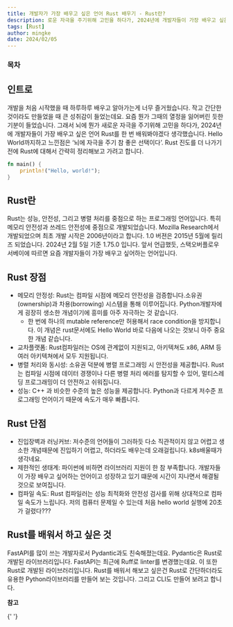 ```yaml
---
title: 개발자가 가장 배우고 싶은 언어 Rust 배우기 - Rust란?
description: 로운 자극을 주기위해 고민을 하다가, 2024년에 개발자들이 가장 배우고 싶은 언어 Rust를 한 번 배워봐야겠다 생각했습니다. Hello World까지하고 느낀점은 ‘뇌에 자극을 주기 참 좋은 선택이다’. Rust 진도를 더 나가기 전에 Rust에 대해서 간략히 정리해보고 가려고 합니다.
tags: [Rust]
author: mingke
date: 2024/02/05
---
```


### 목차

## 인트로

개발을 처음 시작했을 때 하루하루 배우고 알아가는게 너무 즐거웠습니다. 작고 간단한 것이라도 만들었을 때 큰 성취감이 들었는데요. 요즘 뭔가 그때의 열정을 잃어버린 듯한 기분이 들었습니다. 그래서 뇌에 뭔가 새로운 자극을 주기위해 고민을 하다가, 2024년에 개발자들이 가장 배우고 싶은 언어 Rust를 한 번 배워봐야겠다 생각했습니다. Hello World까지하고 느낀점은 ‘뇌에 자극을 주기 참 좋은 선택이다’. Rust 진도를 더 나가기 전에 Rust에 대해서 간략히 정리해보고 가려고 합니다.

```rust
fn main() {
    println!("Hello, world!");
}
```

## Rust란

Rust는 성능, 안전성, 그리고 병렬 처리를 중점으로 하는 프로그래밍 언어입니다. 특히 메모리 안전성과 쓰레드 안전성에 중점으로 개발되었습니다. Mozilla Research에서 개발되었으며 최초 개발 시작은 2006년이라고 합니다. 1.0 버젼은 2015년 5월에 릴리즈 되었습니다. 2024년 2월 5일 기준 1.75.0 입니다. 앞서 언급했듯, 스택오버플로우 서베이에 따르면 요즘 개발자들이 가장 배우고 싶어하는 언어입니다.

## Rust 장점

- 메모리 안정성: Rust는 컴파일 시점에 메모리 안전성을 검증합니다.소유권(ownership)과 차용(borrowing) 시스템을 통해 이루어집니다. Python개발자에게 굉장히 생소한 개념이기에 흥미를 아주 자극하는 것 같습니다.
  - 한 번에 하나의 mutable reference만 허용해서 race condition을 방지합니다. 이 개념은 rust문서에도 Hello World 바로 다음에 나오는 것보니 아주 중요한 개념 같습니다.
- 교차플랫폼: Rust컴파일러는 OS에 관계없이 지원되고, 아키텍쳐도 x86, ARM 등 여러 아키텍쳐에서 모두 지원됩니다.
- 병렬 처리와 동시성: 소유권 덕분에 병렬 프로그래밍 시 안전성을 제공합니다. Rust는 컴파일 시점에 데이터 경쟁이나 다른 병렬 처리 에러를 탐지할 수 있어, 멀티스레딩 프로그래밍이 더 안전하고 쉬워집니다.
- 성능: C++ 과 비슷한 수준의 높은 성능을 제공합니다. Python과 다르게 저수준 프로그래밍 언어이기 때문에 속도가 매우 빠릅니다.

## Rust 단점

- 진입장벽과 러닝커브: 저수준의 언어들이 그러하듯 다소 직관적이지 않고 어렵고 생소한 개념때문에 진입하기 어렵고, 하더라도 배우는데 오래걸립니다. k8s배울때가 생각네요.
- 제한적인 생태계: 파이썬에 비하면 라이브러리 지원이 한 참 부족합니다. 개발자들이 가장 배우고 싶어하는 언어이고 성장하고 있기 떄문에 시간이 지나면서 해결될 것으로 보여집니다.
- 컴파일 속도: Rust 컴파일러는 성능 최적화와 안전성 검사를 위해 상대적으로 컴파일 속도가 느립니다. 저의 컴퓨터 문제일 수 있는데 처음 hello world 실행에 20초가 걸렸다???

## Rust를 배워서 하고 싶은 것

FastAPI를 많이 쓰는 개발자로서 Pydantic과도 친숙해졌는데요. Pydantic은 Rust로 개발된 라이브러리입니다. FastAPI는 최근에 Ruff로 linter를 변경했는데요. 이 또한 Rust로 개발된 라이브러리입니다. Rust를 배워서 해보고 싶은건 Rust로 간단하더라도 유용한 Python라이브러리를 만들어 보는 것입니다. 그리고 CLI도 만들어 보려고 합니다.

**참고**

{' '}

<Link url="https://survey.stackoverflow.co/2023/#technology-admired-and-desired" />

<Link url="https://hackr.io/blog/best-programming-languages-to-learn" />
